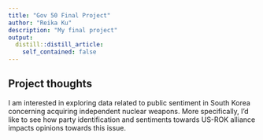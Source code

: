 ```yaml
---
title: "Gov 50 Final Project"
author: "Reika Ku"
description: "My final project"
output:
  distill::distill_article:
    self_contained: false
---
```




## Project thoughts

I am interested in exploring data related to public sentiment in South Korea concerning acquiring independent nuclear weapons. More specifically, I'd like to see how party identification and sentiments towards US-ROK alliance impacts opinions towards this issue.